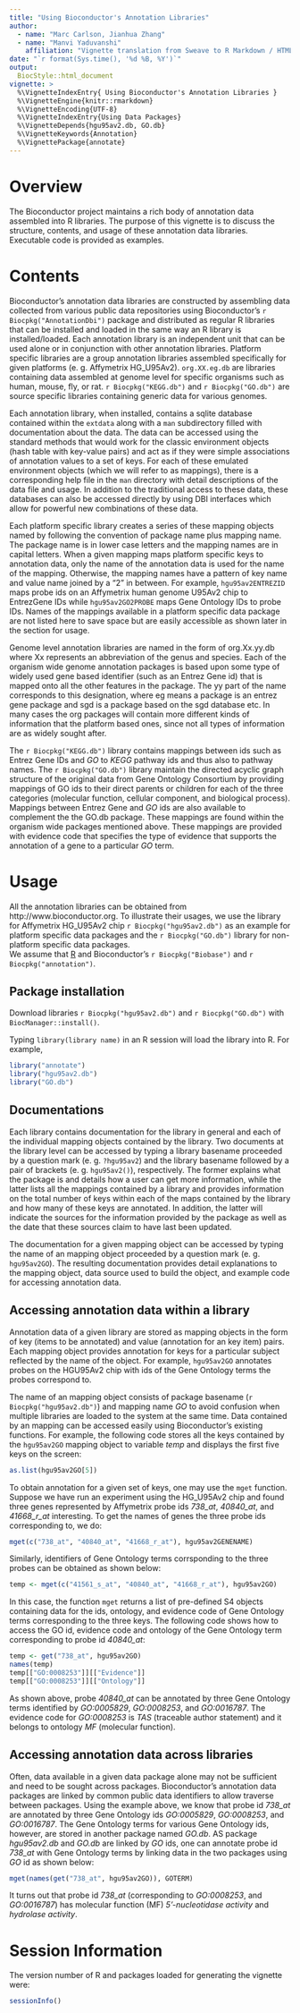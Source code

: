 ```yaml
---
title: "Using Bioconductor's Annotation Libraries"
author: 
  - name: "Marc Carlson, Jianhua Zhang"
  - name: "Manvi Yaduvanshi"
    affiliation: "Vignette translation from Sweave to R Markdown / HTML" 
date: "`r format(Sys.time(), '%d %B, %Y')`"
output:
  BiocStyle::html_document
vignette: >
  %\VignetteIndexEntry{ Using Bioconductor's Annotation Libraries }
  %\VignetteEngine{knitr::rmarkdown}
  %\VignetteEncoding{UTF-8}
  %\VignetteIndexEntry{Using Data Packages} 
  %\VignetteDepends{hgu95av2.db, GO.db} 
  %\VignetteKeywords{Annotation} 
  %\VignettePackage{annotate}
---
```


# Overview

The Bioconductor project maintains a rich body of annotation data
assembled into R libraries. The purpose of this vignette is to discuss
the structure, contents, and usage of these annotation data libraries.
Executable code is provided as examples.

# Contents

Bioconductor's annotation data libraries are constructed by assembling
data collected from various public data repositories using
Bioconductor's `r Biocpkg("AnnotationDbi")` package and distributed as regular R
libraries that can be installed and loaded in the same way an R library
is installed/loaded. Each annotation library is an independent unit that
can be used alone or in conjunction with other annotation libraries.
Platform specific libraries are a group annotation libraries assembled
specifically for given platforms (e. g. Affymetrix HG_U95Av2).
`org.XX.eg.db` are libraries containing data assembled at genome level
for specific organisms such as human, mouse, fly, or rat. `r Biocpkg("KEGG.db")` and
`r Biocpkg("GO.db")` are source specific libraries containing generic data for
various genomes.

Each annotation library, when installed, contains a sqlite database
contained within the `extdata` along with a `man` subdirectory filled
with documentation about the data. The data can be accessed using the
standard methods that would work for the classic environment objects
(hash table with key-value pairs) and act as if they were simple
associations of annotation values to a set of keys. For each of these
emulated environment objects (which we will refer to as mappings), there
is a corresponding help file in the `man` directory with detail
descriptions of the data file and usage. In addition to the traditional
access to these data, these databases can also be accessed directly by
using DBI interfaces which allow for powerful new combinations of these
data.

Each platform specific library creates a series of these mapping objects
named by following the convention of package name plus mapping name. The
package name is in lower case letters and the mapping names are in
capital letters. When a given mapping maps platform specific keys to
annotation data, only the name of the annotation data is used for the
name of the mapping. Otherwise, the mapping names have a pattern of key
name and value name joined by a "2" in between. For example,
`hgu95av2ENTREZID` maps probe ids on an Affymetrix human genome U95Av2
chip to EntrezGene IDs while `hgu95av2GO2PROBE` maps Gene Ontology IDs
to probe IDs. Names of the mappings available in a platform specific
data package are not listed here to save space but are easily accessible
as shown later in the section for usage.

Genome level annotation libraries are named in the form of org.Xx.yy.db
where Xx represents an abbreviation of the genus and species. Each of
the organism wide genome annotation packages is based upon some type of
widely used gene based identifier (such as an Entrez Gene id) that is
mapped onto all the other features in the package. The yy part of the
name corresponds to this designation, where eg means a package is an
entrez gene package and sgd is a package based on the sgd database etc.
In many cases the org packages will contain more different kinds of
information that the platform based ones, since not all types of
information are as widely sought after.

The `r Biocpkg("KEGG.db")` library contains mappings between ids such as Entrez Gene
IDs and *GO* to *KEGG* pathway ids and thus also to pathway names. The
`r Biocpkg("GO.db")` library maintain the directed acyclic graph structure of the
original data from Gene Ontology Consortium by providing mappings of GO
ids to their direct parents or children for each of the three categories
(molecular function, cellular component, and biological process).
Mappings between Entrez Gene and *GO* ids are also available to
complement the the GO.db package. These mappings are found within the
organism wide packages mentioned above. These mappings are provided with
evidence code that specifies the type of evidence that supports the
annotation of a gene to a particular *GO* term.

# Usage

All the annotation libraries can be obtained from http://www.bioconductor.org.
To illustrate their usages, we use the library for Affymetrix HG_U95Av2 chip 
`r Biocpkg("hgu95av2.db")` as an example for platform specific data packages
and the `r Biocpkg("GO.db")` library for non-platform specific data packages.  
We assume that [R](www.r-project.org) and Bioconductor's `r Biocpkg("Biobase")`
and `r Biocpkg("annotation")`.

## Package installation {#package-installation .unnumbered}

Download libraries `r Biocpkg("hgu95av2.db")` and  `r Biocpkg("GO.db")`  with
`BiocManager::install()`.

Typing `library(library name)` in an R session will load the library into
R. For example,

```r
library("annotate")
library("hgu95av2.db")
library("GO.db")
```

## Documentations {#documentations .unnumbered}

Each library contains documentation for the library in general and each
of the individual mapping objects contained by the library. Two
documents at the library level can be accessed by typing a library
basename proceeded by a question mark (e. g. `?hgu95av2`) and the library
basename followed by a pair of brackets (e. g. `hgu95av2()`),
respectively. The former explains what the package is and details how a
user can get more information, while the latter lists all the mappings
contained by a library and provides information on the total number of
keys within each of the maps contained by the library and how many of
these keys are annotated. In addition, the latter will indicate the
sources for the information provided by the package as well as the date
that these sources claim to have last been updated.

The documentation for a given mapping object can be accessed by typing
the name of an mapping object proceeded by a question mark (e. g.
`hgu95av2GO`). The resulting documentation provides detail explanations
to the mapping object, data source used to build the object, and example
code for accessing annotation data.

## Accessing annotation data within a library {#accessing-annotation-data-within-a-library .unnumbered}

Annotation data of a given library are stored as mapping objects in the
form of key (items to be annotated) and value (annotation for an key
item) pairs. Each mapping object provides annotation for keys for a
particular subject reflected by the name of the object. For example,
`hgu95av2GO` annotates probes on the HGU95Av2 chip with ids
of the Gene Ontology terms the probes correspond to.

The name of an mapping object consists of package basename
(`r Biocpkg("hgu95av2.db")`) and mapping name *GO* to avoid confusion when multiple
libraries are loaded to the system at the same time. Data contained by
an mapping can be accessed easily using Bioconductor's existing
functions. For example, the following code stores all the keys contained
by the `hgu95av2GO` mapping object to variable *temp* and displays the
first five keys on the screen:

```r
as.list(hgu95av2GO[5])
```

To obtain annotation for a given set of keys, one may use the `mget`
function. Suppose we have run an experiment using the HG_U95Av2 chip and
found three genes represented by Affymetrix probe ids *738_at*,
*40840_at*, and *41668_r_at* interesting. To get the names of genes the
three probe ids corresponding to, we do:

```r
mget(c("738_at", "40840_at", "41668_r_at"), hgu95av2GENENAME)
```

Similarly, identifiers of Gene Ontology terms corrsponding to the three
probes can be obtained as shown below:

```r
temp <- mget(c("41561_s_at", "40840_at", "41668_r_at"), hgu95av2GO)
```

In this case, the function `mget` returns a list of pre-defined S4
objects containing data for the ids, ontology, and evidence code of Gene
Ontology terms corresponding to the three keys. The following code shows
how to access the GO id, evidence code and ontology of the Gene Ontology
term corresponding to probe id *40840_at*:

```r
temp <- get("738_at", hgu95av2GO)
names(temp)
temp[["GO:0008253"]][["Evidence"]]
temp[["GO:0008253"]][["Ontology"]]
```

As shown above, probe *40840_at* can be annotated by three Gene Ontology
terms identified by *GO:0005829*, *GO:0008253*, and *GO:0016787*. The
evidence code for *GO:0008253* is *TAS* (traceable author statement) and
it belongs to ontology *MF* (molecular function).

## Accessing annotation data across libraries {#accessing-annotation-data-across-libraries .unnumbered}

Often, data available in a given data package alone may not be
sufficient and need to be sought across packages. Bioconductor's
annotation data packages are linked by common public data identifiers to
allow traverse between packages. Using the example above, we
know that probe id *738_at* are annotated by three Gene Ontology ids
*GO:0005829*, *GO:0008253*, and *GO:0016787*. The Gene Ontology terms
for various Gene Ontology ids, however, are stored in another package
named *GO.db*. AS package *hgu95av2.db* and *GO.db* are linked by *GO*
ids, one can annotate probe id *738_at* with Gene Ontology terms by
linking data in the two packages using *GO* id as shown below:

```r
mget(names(get("738_at", hgu95av2GO)), GOTERM)
```

It turns out that probe id *738_at* (corresponding to *GO:0008253*, and
*GO:0016787*) has molecular function (MF) *5'-nucleotidase activity* and
*hydrolase activity*.

# Session Information

The version number of R and packages loaded for generating the vignette
were:

```r
sessionInfo()
```
